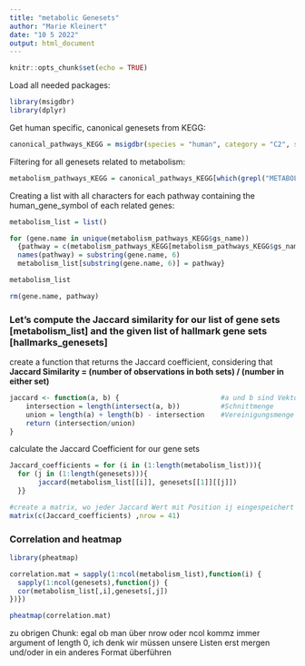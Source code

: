 ```yaml
---
title: "metabolic Genesets"
author: "Marie Kleinert"
date: "10 5 2022"
output: html_document
---
```


```r
knitr::opts_chunk$set(echo = TRUE)
```

Load all needed packages:

```r
library(msigdbr)
library(dplyr)
```

Get human specific, canonical genesets from KEGG:

```r
canonical_pathways_KEGG = msigdbr(species = "human", category = "C2", subcategory = "CP:KEGG")
```

Filtering for all genesets related to metabolism:

```r
metabolism_pathways_KEGG = canonical_pathways_KEGG[which(grepl("METABOLISM", canonical_pathways_KEGG$gs_name)==TRUE),]
```

Creating a list with all characters for each pathway containing the human_gene_symbol of each related genes:

```r
metabolism_list = list()

for (gene.name in unique(metabolism_pathways_KEGG$gs_name))
  {pathway = c(metabolism_pathways_KEGG[metabolism_pathways_KEGG$gs_name == gene.name, 7])
  names(pathway) = substring(gene.name, 6)
  metabolism_list[substring(gene.name, 6)] = pathway}

metabolism_list

rm(gene.name, pathway)
```

### Let's compute the Jaccard similarity for our list of gene sets \[metabolism_list\] and the given list of hallmark gene sets \[hallmarks_genesets\]

create a function that returns the Jaccard coefficient, considering that **Jaccard Similarity = (number of observations in both sets) / (number in either set)**

```r
jaccard <- function(a, b) {                         #a und b sind Vektoren
    intersection = length(intersect(a, b))          #Schnittmenge
    union = length(a) + length(b) - intersection    #Vereinigungsmenge
    return (intersection/union)
}
```

calculate the Jaccard Coefficient for our gene sets

```r
Jaccard_coefficients = for (i in (1:length(metabolism_list))){
  for (j in (1:length(genesets))){
       jaccard(metabolism_list[[i]], genesets[[1]][[j]])
  }}

#create a matrix, wo jeder Jaccard Wert mit Position ij eingespeichert wird
matrix(c(Jaccard_coefficients) ,nrow = 41)
```
### Correlation and heatmap
```r
library(pheatmap)

correlation.mat = sapply(1:ncol(metabolism_list),function(i) {
  sapply(1:ncol(genesets),function(j) {
  cor(metabolism_list[,i],genesets[,j])
})})

pheatmap(correlation.mat)
```
zu obrigen Chunk: egal ob man über nrow oder ncol kommz immer argument of length 0, ich denk wir müssen unsere Listen erst mergen und/oder in ein anderes Format überführen

